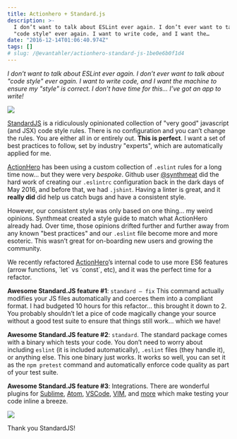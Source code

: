```yaml
---
title: Actionhero + Standard.js
description: >-
  I don’t want to talk about ESLint ever again. I don’t ever want to talk about
  "code style" ever again. I want to write code, and I want the…
date: "2016-12-14T01:06:40.974Z"
tags: []
# slug: /@evantahler/actionhero-standard-js-1be0e6b0f1d4
---
```


_I don’t want to talk about ESLint ever again. I don’t ever want to talk about "code style" ever again. I want to write code, and I want the machine to ensure my "style" is correct. I don’t have time for this… I’ve got an app to write!_

![](/images/medium-export/1__QEsaQMJW6Ysa9HYNlV9XiA.png)

[StandardJS](http://standardjs.com/) is a ridiculously opinionated collection of "very good" javascript (and JSX) code style rules. There is no configuration and you can’t change the rules. You are either all in or entirely out. **This is perfect**. I want a set of best practices to follow, set by industry "experts", which are automatically applied for me.

[ActionHero](http://www.actionherojs.com) has been using a custom collection of `.eslint` rules for a long time now… but they were very _bespoke_. Github user [@synthmeat](https://github.com/evantahler/actionhero/commits/cf69eb692811cf66d94348d7026c916a7d2c8293/.eslintrc) did the hard work of creating our `.eslintrc` configuration back in the dark days of May 2016, and before that, we had `.jshint`. Having a linter is great, and it **really did** did help us catch bugs and have a consistent style.

However, our consistent style was only based on one thing… my weird opinions. Synthmeat created a style guide to match what ActionHero already had. Over time, those opinions drifted further and further away from any known "best practices" and our `.eslint` file become more and more esoteric. This wasn’t great for on-boarding new users and growing the community.

We recently refactored [ActionHero](http://www.actionherojs.com)’s internal code to use more ES6 features (arrow functions, \`let\` vs \`const\`, etc), and it was the perfect time for a refactor.

**Awesome Standard.JS feature #1**: `standard — fix` This command actually modifies your JS files automatically and coerces them into a compliant format. I had budgeted 10 hours for this refactor… this brought it down to 2. You probably shouldn’t let a pice of code magically change your source without a good test suite to ensure that things still work… which we have!

**Awesome Standard.JS feature #2**: `standard`. The standard package comes with a binary which tests your code. You don’t need to worry about including `eslint` (it is included automatically), `.eslint` files (they handle it), or anything else. This one binary just works. It works so well, you can set it as the `npm pretest` command and automatically enforce code quality as part of your test suite.

**Awesome Standard.JS feature #3**: Integrations. There are wonderful plugins for [Sublime](https://packagecontrol.io/packages/SublimeLinter-contrib-standard), [Atom](https://atom.io/packages/linter-js-standard), [VSCode](https://github.com/shinnn/vscode-standard), [VIM](https://github.com/maxogden/standard-format), and [more](http://standardjs.com/index.html#text-editor-plugins) which make testing your code inline a breeze.

![](/images/medium-export/1__Zagfg25g7Z3qYV074TBqqw.gif)

Thank you StandardJS!
